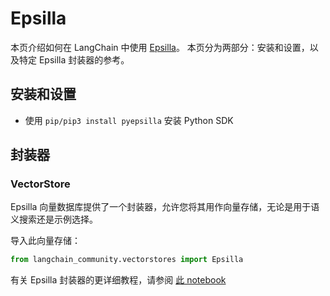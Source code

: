 # Epsilla

本页介绍如何在 LangChain 中使用 [Epsilla](https://github.com/epsilla-cloud/vectordb)。
本页分为两部分：安装和设置，以及特定 Epsilla 封装器的参考。

## 安装和设置

- 使用 `pip/pip3 install pyepsilla` 安装 Python SDK

## 封装器

### VectorStore

Epsilla 向量数据库提供了一个封装器，允许您将其用作向量存储，无论是用于语义搜索还是示例选择。

导入此向量存储：

```python
from langchain_community.vectorstores import Epsilla
```

有关 Epsilla 封装器的更详细教程，请参阅 [此 notebook](/docs/integrations/vectorstores/epsilla)